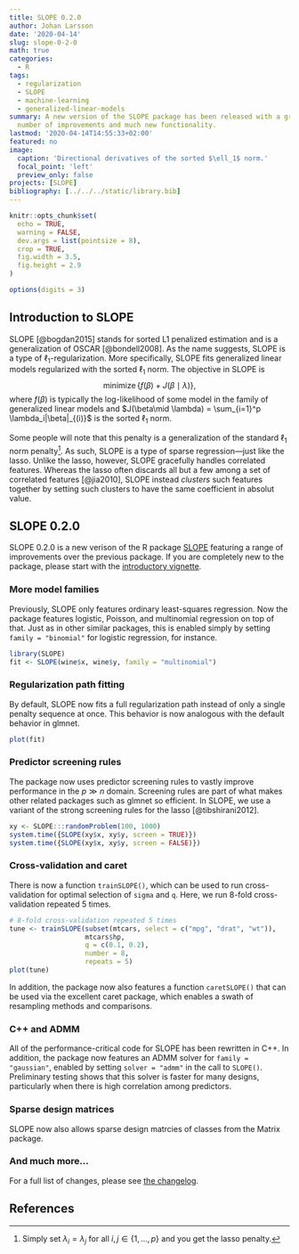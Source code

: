 ```yaml
---
title: SLOPE 0.2.0
author: Johan Larsson
date: '2020-04-14'
slug: slope-0-2-0
math: true
categories:
  - R
tags:
  - regularization
  - SLOPE
  - machine-learning
  - generalized-linear-models
summary: A new version of the SLOPE package has been released with a great
  number of improvements and much new functionality.
lastmod: '2020-04-14T14:55:33+02:00'
featured: no
image:
  caption: 'Directional derivatives of the sorted $\ell_1$ norm.'
  focal_point: 'left'
  preview_only: false
projects: [SLOPE]
bibliography: [../../../static/library.bib]
---
```


```r
knitr::opts_chunk$set(
  echo = TRUE,
  warning = FALSE,
  dev.args = list(pointsize = 8),
  crop = TRUE,
  fig.width = 3.5,
  fig.height = 2.9
)

options(digits = 3)
```

## Introduction to SLOPE

SLOPE [@bogdan2015] stands for sorted L1 penalized estimation and
is a generalization of OSCAR [@bondell2008]. As the name 
suggests, SLOPE
is a type of $\ell_1$-regularization. More specifically, SLOPE fits 
generalized linear models regularized with the sorted $\ell_1$ norm. The
objective in SLOPE is
$$
\operatorname{minimize}\left\{ f(\beta) + J(\beta \mid \lambda)\right\},
$$
where $f(\beta)$ is typically the log-likelihood of some model in the 
family of generalized linear models and 
$J(\beta\mid \lambda) = \sum_{i=1}^p \lambda_i|\beta|_{(i)}$ is the
sorted $\ell_1$ norm.

Some people will note that this penalty is a generalization
of the standard $\ell_1$ norm penalty^[Simply set $\lambda_i = \lambda_j$ for
all $i,j \in \{1,\dots,p\}$ and you get the lasso penalty.]. As such,
SLOPE is a type of sparse regression---just like the lasso. Unlike the lasso,
however, SLOPE gracefully handles correlated features.
Whereas the lasso often discards all but a few among a set of 
correlated features [@jia2010], 
SLOPE instead *clusters* such features together by setting such clusters to
have the same coefficient in absolut value.

## SLOPE 0.2.0

SLOPE 0.2.0 is a new verison of the R package
[SLOPE](https://CRAN.R-project.org/package=SLOPE) featuring a range of
improvements over the previous package. If you are completely new to the 
package, please start with the [introductory vignette](https://jolars.github.io/SLOPE/articles/introduction.html).

### More model families

Previously, SLOPE only features ordinary least-squares regression. Now the
package features logistic, Poisson, and multinomial regression on top of that.
Just as in other similar packages, this is enabled simply by
setting `family = "binomial"` for logistic regression, for instance.

```r
library(SLOPE)
fit <- SLOPE(wine$x, wine$y, family = "multinomial")
```

### Regularization path fitting

By default, SLOPE now fits a full regularization path instead of
only a single penalty sequence at once. This behavior is now analogous with the 
default behavior in glmnet.

```r
plot(fit)
```

### Predictor screening rules

The package now uses predictor screening rules to vastly improve performance
in the $p \gg n$ domain. Screening rules are part of what makes
other related packages such as glmnet so efficient. In SLOPE, we use a
variant of the strong screening rules for the lasso [@tibshirani2012].

```r
xy <- SLOPE:::randomProblem(100, 1000)
system.time({SLOPE(xy$x, xy$y, screen = TRUE)})
system.time({SLOPE(xy$x, xy$y, screen = FALSE)})
```

### Cross-validation and caret

There is now a function `trainSLOPE()`, which can be used to run
cross-validation for optimal selection of `sigma` and `q`. Here, we run
8-fold cross-validation repeated 5 times.

```r
# 8-fold cross-validation repeated 5 times
tune <- trainSLOPE(subset(mtcars, select = c("mpg", "drat", "wt")),
                   mtcars$hp,
                   q = c(0.1, 0.2),
                   number = 8,
                   repeats = 5)
plot(tune)
```

In addition, the package now also features a function `caretSLOPE()` that
can be used via the excellent caret package, which enables a swath
of resampling methods and comparisons.

### C++ and ADMM

All of the performance-critical code for SLOPE has been rewritten in 
C++. In addition, the package now features an ADMM solver for
`family = "gaussian"`, enabled by setting `solver = "admm"` in the call
to `SLOPE()`. Preliminary testing shows that this solver is faster for
many designs, particularly when there is high correlation among predictors.

### Sparse design matrices

SLOPE now also allows sparse design matrcies of classes from the Matrix package.

### And much more...

For a full list of changes, please
see [the changelog](https://jolars.github.io/SLOPE/news/index.html#slope-0-2-0-unreleased).

## References
